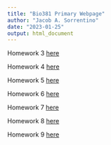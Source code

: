 ```yaml
---
title: "Bio381 Primary Webpage"
author: "Jacob A. Sorrentino"
date: "2023-01-25"
output: html_document
---
```


Homework 3 [here](homework3.html)

Homework 4 [here](homework4.html)

Homework 5 [here](homework5.html)

Homework 6 [here](homework6.html)

Homework 7 [here](homework7.html)

Homework 8 [here](homework8.html)

Homework 9 [here](homework9.html)